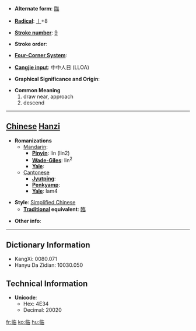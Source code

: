 * '''Alternate form''': [[臨]]

* '''[[Wiktionary:Chinese radical index| Radical]]''': [[Wiktionary:Chinese radical index 丨|丨]]+8

* '''[[Wiktionary:Chinese total strokes index|Stroke number]]''': [[Wiktionary:Chinese total strokes index 9|9]]

* '''Stroke order''': 

* '''[[Wiktionary:Chinese four corner index|Four-Corner System]]''': 

* '''[[Wiktionary:Chinese Cangjie index|Cangjie input]]''': 中中人日 (LLOA)

* '''Graphical Significance and Origin''': 

* '''Common Meaning'''
*#draw near, approach
*# descend


----

== [[Chinese]] [[Hanzi]] ==

* '''Romanizations'''
** [[Mandarin]]:
*** '''[[Pinyin]]''': lín (lin2)
*** '''[[Wade-Giles]]''': lin<sup>2</sup>
*** '''[[Yale]]''': 
**[[Cantonese]]
***'''[[Jyutping]]''':
***'''[[Penkyamp]]''': 
***'''[[Yale]]''': lam4

* '''Style''': [[Simplified Chinese]] 
** '''[[Traditional Chinese|Traditional]] equivalent''': [[臨]]

* '''Other info''': 

----

== Dictionary Information ==

* KangXi: 0080.071
* Hanyu Da Zidian: 10030.050

== Technical Information ==

* '''Unicode''':
** Hex: 4E34
** Decimal: 20020

[[fr:临]]
[[ko:临]]
[[hu:临]]
